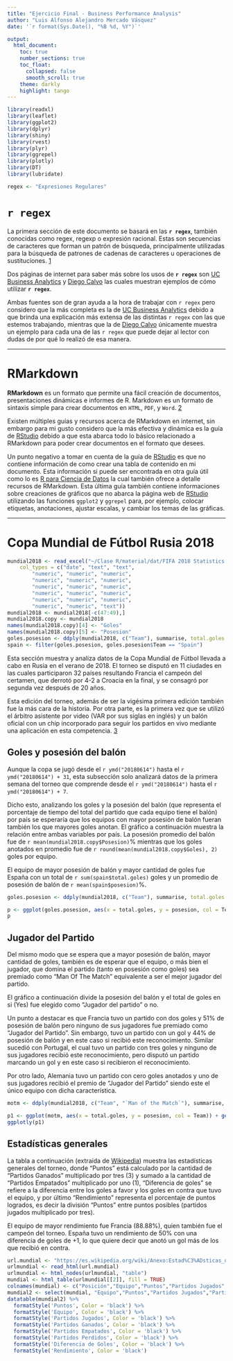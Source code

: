 ```yaml
---
title: "Ejercicio Final - Business Performance Analysis"
author: "Luis Alfonso Alejandro Mercado Vásquez"
date: '`r format(Sys.Date(), "%B %d, %Y")`'

output:
  html_document:
    toc: true
    number_sections: true
    toc_float:
      collapsed: false
      smooth_scroll: true
    theme: darkly
    highlight: tango
---
```


```r
library(readxl)
library(leaflet)
library(ggplot2)
library(dplyr)
library(shiny)
library(rvest)
library(plyr)
library(ggrepel)
library(plotly)
library(DT)
library(lubridate)
```

```r
regex <- "Expresiones Regulares"
```
# `r regex`

La primera sección de este documento se basará en las **`r regex`**, también conocidas como regex, regexp o expresión racional. Estas son secuencias de caracteres que forman un patrón de búsqueda, principalmente utilizadas para la búsqueda de patrones de cadenas de caracteres u operaciones de sustituciones. [1](http://rpubs.com/ydmarinb/429756) 

Dos páginas de internet para saber más sobre los usos de **`r regex`** son [UC Business Analytics](http://uc-r.github.io/regex) y [Diego Calvo](http://www.diegocalvo.es/expresiones-regulares-en-r/) las cuales muestran ejemplos de cómo utilizar **`r regex`**. 

Ambas fuentes son de gran ayuda a la hora de trabajar con `r regex` pero considero que la más completa es la de [UC Business Analytics](http://uc-r.github.io/regex) debido a que brinda una explicación más extensa de las distintas `r regex` con las que estemos trabajando, mientras que la de [Diego Calvo](http://www.diegocalvo.es/expresiones-regulares-en-r/) únicamente muestra un ejemplo para cada una de las `r regex` que puede dejar al lector con dudas de por qué lo realizó de esa manera. 

***

# RMarkdown

**RMarkdown** es un formato que permite una fácil creación de documentos, presentaciones dinámicas e informes de R. Markdown es un formato de sintaxis simple para crear documentos en `HTML`, `PDF`, y `Word`. [2](https://rstudio-pubs-static.s3.amazonaws.com/169221_63fd9f5f6c71491fbbfe42ed298b3c31.html) 

Existen múltiples guías y recursos acerca de RMarkdown en internet, sin embargo para mi gusto considero que la más efectiva y dinámica es la guía de [RStudio](https://rmarkdown.rstudio.com/lesson-1.html) debido a que esta abarca todo lo básico relacionado a RMarkdown para poder crear documentos en el formato que desees. 

Un punto negativo a tomar en cuenta de la guía de [RStudio](https://rmarkdown.rstudio.com/lesson-1.html) es que no contiene información de como crear una tabla de contenido en mi documento. Esta información si puede ser encontrada en otra guía útil como lo es [R para Ciencia de Datos](https://es.r4ds.hadley.nz/r-markdown.html) la cual también ofrece a detalle recursos de RMarkdown. Esta última guía también contiene informaciones sobre creaciones de gráficos que no abarca la página web de [RStudio](https://rmarkdown.rstudio.com/lesson-1.html) utilizando las funciones `ggplot2` y `ggrepel` para, por ejemplo, colocar etiquetas, anotaciones, ajustar escalas, y cambiar los temas de las gráficas. 

***

# Copa Mundial de Fútbol Rusia 2018

```r
mundial2018 <- read_excel("~/Clase R/material/dat/FIFA 2018 Statistics.xlsx", 
    col_types = c("date", "text", "text", 
        "numeric", "numeric", "numeric", 
        "numeric", "numeric", "numeric", 
        "numeric", "numeric", "numeric", 
        "numeric", "numeric", "numeric", 
        "numeric", "numeric", "numeric", 
        "numeric", "numeric", "text"))
mundial2018 <- mundial2018[-c(47:49),]
mundial2018.copy <- mundial2018
names(mundial2018.copy)[4] <- "Goles"
names(mundial2018.copy)[5] <- "Posesion"
goles.posesion <- ddply(mundial2018, c("Team"), summarise, total.goles = sum(`Goal Scored`), posesion = mean(`Ball Possession %`))
spain <- filter(goles.posesion, goles.posesion$Team == "Spain")
```
 
Esta sección muestra y analiza datos de la Copa Mundial de Fútbol llevada a cabo en Rusia en el verano de 2018. El torneo se disputó en 11 ciudades en las cuales participaron 32 países resultando Francia el campeón del certamen, que derrotó por 4-2 a Croacia en la final, y se consagró por segunda vez después de 20 años.
 
Esta edición del torneo, además de ser la vigésima primera edición también fue la más cara de la historia. Por otra parte, es la primera vez que se utilizó el árbitro asistente por video (VAR por sus siglas en inglés) y un balón oficial con un chip incorporado para seguir los partidos en vivo mediante una aplicación en esta competencia. [3](https://es.wikipedia.org/wiki/Copa_Mundial_de_F%C3%BAtbol_de_2018)
 
 

## Goles y posesión del balón
 
Aunque la copa se jugó desde el `r ymd("20180614")` hasta el `r ymd("20180614") + 31`, esta subsección solo analizará datos de la primera semana del torneo que comprende desde el `r ymd("20180614")` hasta el `r ymd("20180614") + 7`.

Dicho esto, analizando los goles y la posesión del balón (que representa el porcentaje de tiempo del total del partido que cada equipo tiene el balón) por país se esperaría que los equipos con mayor posesión de balón fueran también los que mayores goles anotan. El gráfico a continuación muestra la relación entre ambas variables por país. La posesión promedio del balón fue de `r mean(mundial2018.copy$Posesion)`% mientras que los goles anotados en promedio fue de `r round(mean(mundial2018.copy$Goles), 2)` goles por equipo.
 
El equipo de mayor posesión de balón y mayor cantidad de goles fue España con un total de `r sum(spain$total.goles)` goles y un promedio de posesión de balón de `r mean(spain$posesion)`%.   

```r
goles.posesion <- ddply(mundial2018, c("Team"), summarise, total.goles = sum(`Goal Scored`), posesion = mean(`Ball Possession %`))

p <- ggplot(goles.posesion, aes(x = total.goles, y = posesion, col = Team)) + geom_point() + geom_text_repel(aes(label = Team), size = 2.8) + theme(plot.background = element_rect(fill = "black")) + theme(legend.position = 'none') + labs(title="Relación entre goles y posesión del balón", subtitle="Posesión promedio del balón y cantidad total de goles por país", x="Total de goles", y="Posesión promedio (en %)") + theme(plot.title = element_text(color = "white")) + theme(plot.subtitle = element_text(color = "white")) + theme(axis.title = element_text(color = "white")) + theme(panel.background = element_rect(fill = "lightgray")) + theme(axis.text = element_text(color = "white")) + theme(panel.border = element_blank(), panel.grid.major = element_line(color = "white"), panel.grid.minor = element_blank())
p
```
 
 
 
## Jugador del Partido

Del mismo modo que se espera que a mayor posesión de balón, mayor cantidad de goles, también es de esperar que el equipo, o más bien el jugador, que domina el partido (tanto en posesión como goles) sea premiado como “Man Of The Match” equivalente a ser el mejor jugador del partido. 

El gráfico a continuación divide la posesión del balón y el total de goles en si (Yes) fue elegido como “Jugador del partido” o no. 

Un punto a destacar es que Francia tuvo un partido con dos goles y 51% de posesión de balón pero ninguno de sus jugadores fue premiado como “Jugador del Partido”. Sin embargo, tuvo un partido con un gol y 44% de posesión de balón y en este caso si recibió este reconocimiento. Similar sucedió con Portugal, el cual tuvo un partido con tres goles y ninguno de sus jugadores recibió este reconocimiento, pero disputó un partido marcando un gol y en este caso si recibieron el reconocimiento. 

Por otro lado, Alemania tuvo un partido con cero goles anotados y uno de sus jugadores recibió el premio de “Jugador del Partido” siendo este el único equipo con dicha característica.
 

```r
motm <- ddply(mundial2018, c("Team", "`Man of the Match`"), summarise, total.goles = sum(`Goal Scored`), posesion = mean(`Ball Possession %`))

p1 <- ggplot(motm, aes(x = total.goles, y = posesion, col = Team)) + geom_point() + geom_text_repel(aes(label = Team), size = 2.8) + theme(plot.background = element_rect(fill = "black")) + theme(legend.position = 'none') + labs(title="Jugador seleccionado como 'Jugador del Partido'", x="Total de goles", y="Posesión promedio (en %)") + theme(plot.title = element_text(color = "white")) + theme(plot.subtitle = element_text(color = "white")) + theme(axis.title = element_text(color = "white")) + theme(panel.background = element_rect(fill = "lightgray")) + theme(axis.text = element_text(color = "white")) + theme(panel.border = element_blank(), panel.grid.major = element_line(color = "white"), panel.grid.minor = element_blank()) + facet_wrap(~ motm$`Man of the Match`)
ggplotly(p1)
```
  
   
    
 
## Estadísticas generales

La tabla a continuación (extraída de [Wikipedia](https://es.wikipedia.org/wiki/Anexo:Estad%C3%ADsticas_de_la_Copa_Mundial_de_F%C3%BAtbol_de_2018#Tabla_general)) muestra las estadísticas generales del torneo, donde “Puntos” está calculado por la cantidad de “Partidos Ganados” multiplicado por tres (3) y sumado a la cantidad de “Partidos Empatados” multiplicado por uno (1), “Diferencia de goles” se refiere a la diferencia entre los goles a favor y los goles en contra que tuvo el equipo, y por último “Rendimiento” representa el porcentaje de puntos logrados, es decir la división “Puntos” entre puntos posibles (partidos jugados multiplicado por tres).

El equipo de mayor rendimiento fue Francia (88.88%), quien también fue el campeón del torneo. España tuvo un rendimiento de 50% con una diferencia de goles de +1, lo que quiere decir que anotó un gol más de los que recibió en contra.


```r
url.mundial <- "https://es.wikipedia.org/wiki/Anexo:Estad%C3%ADsticas_de_la_Copa_Mundial_de_F%C3%BAtbol_de_2018#Tabla_general"
urlmundial <- read_html(url.mundial)
urlmundial <- html_nodes(urlmundial, "table")
mundial <- html_table(urlmundial[[2]], fill = TRUE)
colnames(mundial) <- c("Posición","Equipo","Puntos","Partidos Jugados","Partidos Ganados","Partidos Empatados","Partidos Perdidos","Goles a Favor","Goles en Contra", "Diferencia de Goles", "Rendimiento")
mundial2 <- select(mundial, "Equipo","Puntos","Partidos Jugados","Partidos Ganados","Partidos Empatados","Partidos Perdidos", "Diferencia de Goles", "Rendimiento")
datatable(mundial2) %>% 
  formatStyle('Puntos', Color = 'black') %>% 
  formatStyle('Equipo', Color = 'black') %>% 
  formatStyle('Partidos Jugados', Color = 'black') %>% 
  formatStyle('Partidos Ganados', Color = 'black') %>% 
  formatStyle('Partidos Empatados', Color = 'black') %>% 
  formatStyle('Partidos Perdidos', Color = 'black') %>% 
  formatStyle('Diferencia de Goles', Color = 'black') %>% 
  formatStyle('Rendimiento', Color = 'black')
```



